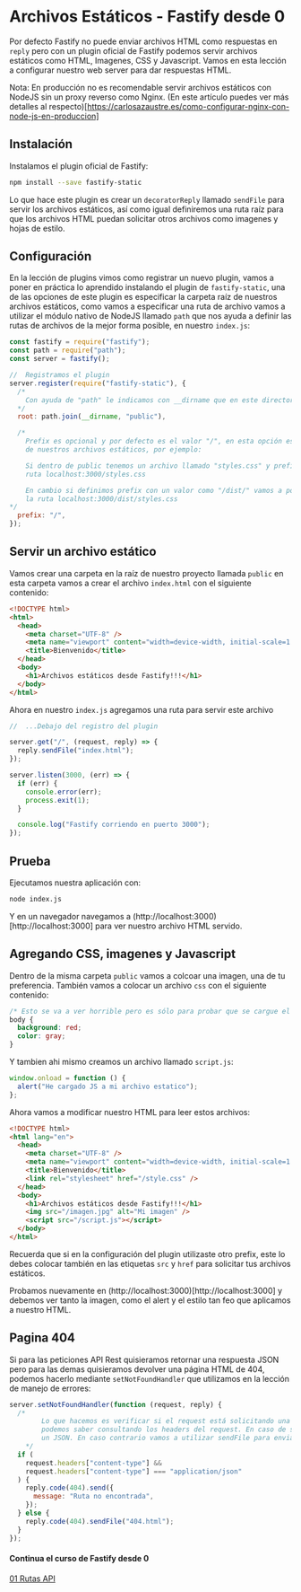 
# Archivos Estáticos - Fastify desde 0

Por defecto Fastify no puede enviar archivos HTML como respuestas en `reply` pero con un plugin oficial de
Fastify podemos servir archivos estáticos como HTML, Imagenes, CSS y Javascript. Vamos en esta lección a configurar
nuestro web server para dar respuestas HTML.

Nota: En producción no es recomendable servir archivos estáticos con NodeJS sin un proxy reverso como Nginx.
(En este artículo puedes ver más detalles al respecto)[https://carlosazaustre.es/como-configurar-nginx-con-node-js-en-produccion]

## Instalación

Instalamos el plugin oficial de Fastify:

```sh
npm install --save fastify-static
```

Lo que hace este plugin es crear un `decoratorReply` llamado `sendFile` para servir los archivos estáticos, así
como igual definiremos una ruta raíz para que los archivos HTML puedan solicitar otros archivos como imagenes
y hojas de estilo.

## Configuración

En la lección de plugins vimos como registrar un nuevo plugin, vamos a poner en práctica lo aprendido
instalando el plugin de `fastify-static`, una de las opciones de este plugin es especificar la carpeta raíz
de nuestros archivos estáticos, como vamos a especificar una ruta de archivo vamos a utilizar el módulo nativo
de NodeJS llamado `path` que nos ayuda a definir las rutas de archivos de la mejor forma posible, en nuestro `index.js`:

```js
const fastify = require("fastify");
const path = require("path");
const server = fastify();

//  Registramos el plugin
server.register(require("fastify-static"), {
  /*
    Con ayuda de "path" le indicamos con __dirname que en este directorio busque la carpeta "public"
  */
  root: path.join(__dirname, "public"),

  /*
    Prefix es opcional y por defecto es el valor "/", en esta opción especificamos el prefijo de ruta
    de nuestros archivos estáticos, por ejemplo:

    Si dentro de public tenemos un archivo llamado "styles.css" y prefix es "/" vamos a poder consultar este archivo en la
    ruta localhost:3000/styles.css

    En cambio si definimos prefix con un valor como "/dist/" vamos a poder consultar este archivo en 
    la ruta localhost:3000/dist/styles.css
*/
  prefix: "/",
});
```

## Servir un archivo estático

Vamos crear una carpeta en la raíz de nuestro proyecto llamada `public` en esta carpeta vamos a crear el archivo
`index.html` con el siguiente contenido:

```html
<!DOCTYPE html>
<html>
  <head>
    <meta charset="UTF-8" />
    <meta name="viewport" content="width=device-width, initial-scale=1.0" />
    <title>Bienvenido</title>
  </head>
  <body>
    <h1>Archivos estáticos desde Fastify!!!</h1>
  </body>
</html>
```

Ahora en nuestro `index.js` agregamos una ruta para servir este archivo

```js
//  ...Debajo del registro del plugin

server.get("/", (request, reply) => {
  reply.sendFile("index.html");
});

server.listen(3000, (err) => {
  if (err) {
    console.error(err);
    process.exit(1);
  }

  console.log("Fastify corriendo en puerto 3000");
});
```

## Prueba

Ejecutamos nuestra aplicación con:

```sh
node index.js
```

Y en un navegador navegamos a (http://localhost:3000)[http://localhost:3000] para ver nuestro archivo
HTML servido.

## Agregando CSS, imagenes y Javascript

Dentro de la misma carpeta `public` vamos a colcoar una imagen, una de tu preferencia. También
vamos a colocar un archivo `css` con el siguiente contenido:

```css
/* Esto se va a ver horrible pero es sólo para probar que se cargue el CSS */
body {
  background: red;
  color: gray;
}
```

Y tambien ahi mismo creamos un archivo llamado `script.js`:

```js
window.onload = function () {
  alert("He cargado JS a mi archivo estatico");
};
```

Ahora vamos a modificar nuestro HTML para leer estos archivos:

```html
<!DOCTYPE html>
<html lang="en">
  <head>
    <meta charset="UTF-8" />
    <meta name="viewport" content="width=device-width, initial-scale=1.0" />
    <title>Bienvenido</title>
    <link rel="stylesheet" href="/style.css" />
  </head>
  <body>
    <h1>Archivos estáticos desde Fastify!!!</h1>
    <img src="/imagen.jpg" alt="Mi imagen" />
    <script src="/script.js"></script>
  </body>
</html>
```

Recuerda que si en la configuración del plugin utilizaste otro prefix, este lo debes colocar también
en las etiquetas `src` y `href` para solicitar tus archivos estáticos.

Probamos nuevamente en (http://localhost:3000)[http://localhost:3000] y debemos ver tanto la imagen, como
el alert y el estilo tan feo que aplicamos a nuestro HTML.

## Pagina 404

Si para las peticiones API Rest quisieramos retornar una respuesta JSON pero para las demas quisieramos
devolver una página HTML de 404, podemos hacerlo mediante `setNotFoundHandler` que utilizamos en la lección
de manejo de errores:

```js
server.setNotFoundHandler(function (request, reply) {
  /*
        Lo que hacemos es verificar si el request está solicitando una respuesta JSON, esto lo 
        podemos saber consultando los headers del request. En caso de ser "aplication/json" retornaremos
        un JSON. En caso contrario vamos a utilizar sendFile para enviar nuestro HTML personalizado para 404
    */
  if (
    request.headers["content-type"] &&
    request.headers["content-type"] === "application/json"
  ) {
    reply.code(404).send({
      message: "Ruta no encontrada",
    });
  } else {
    reply.code(404).sendFile("404.html");
  }
});
```

<div className="pt-6 pb-4">
  <h4 className="text-xl text-center font-semibold text-gray-800">
    Continua el curso de Fastify desde 0
  </h4>
  <div className="flex text-lg justify-between pt-2">
    <div></div>
    <a className="text-blue-600 font-semibold" href="/">
      01 Rutas API <FontAwesomeIcon icon="chevron-right" />
    </a>
  </div>
</div>
